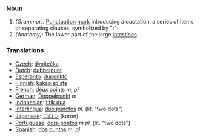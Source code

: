 ===Noun===
#''(Grammar):'' [[Punctuation]] [[mark]] introducing a quotation, a series of items or separating clauses, symbolized by "''':'''"
#''(Anatomy):'' The lower part of the large [[intestine]]s.

===Translations===

*[[Czech]]: [[dvojtečka]]
*[[Dutch]]: [[dubbelpunt]]
*[[Esperanto]]: [[dupunkto]]
*[[Finnish]]: [[kaksoispiste]]
*[[French]]: [[deux]] [[points]] ''m, pl''
*[[German]]: [[Doppelpunkt]] ''m''
*[[Indonesian]]: [[titik dua]]
*[[Interlingua]]: [[duo punctos]] ''pl.'' (lit. "two dots")
*[[Japanese]]: [[コロン]] (koron)
*[[Portuguese]]: [[dois-pontos]] ''m'' ''pl.'' (lit. "two dots")
*[[Spanish]]: [[dos]] [[puntos]] ''m, pl''